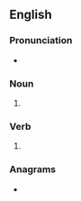 {{also|Hucks}}
==English==

===Pronunciation===
* {{IPA|/hʌks/|lang=en}}

===Noun===
{{head|en|noun plural form}}

# {{plural of|huck|lang=en}}

===Verb===
{{head|en|verb form}}

# {{en-third person singular of|huck}}

===Anagrams===
* {{anagrams|en|Shuck|shuck}}